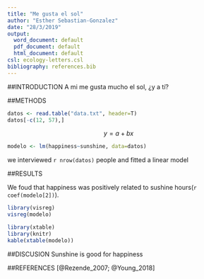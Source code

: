 ```yaml
---
title: "Me gusta el sol"
author: "Esther Sebastian-Gonzalez"
date: "28/3/2019"
output:
  word_document: default
  pdf_document: default
  html_document: default
csl: ecology-letters.csl
bibliography: references.bib
---
```


##INTRODUCTION
A mi me gusta mucho el sol, ¿y a tí?

##METHODS

```r
datos <- read.table("data.txt", header=T)
datos[-c(12, 57),]
```

$$
y=a+bx
$$

```r
modelo <- lm(happiness~sunshine, data=datos)
```


we interviewed `r nrow(datos)` people and fitted a linear model

##RESULTS

We foud that happiness was positively related to sushine hours(`r coef(modelo[2])`).

```r
library(visreg)
visreg(modelo)
```

```r
library(xtable)
library(knitr)
kable(xtable(modelo))
```


##DISCUSION
Sunshine is good for happiness

##REFERENCES
[@Rezende_2007; @Young_2018]

